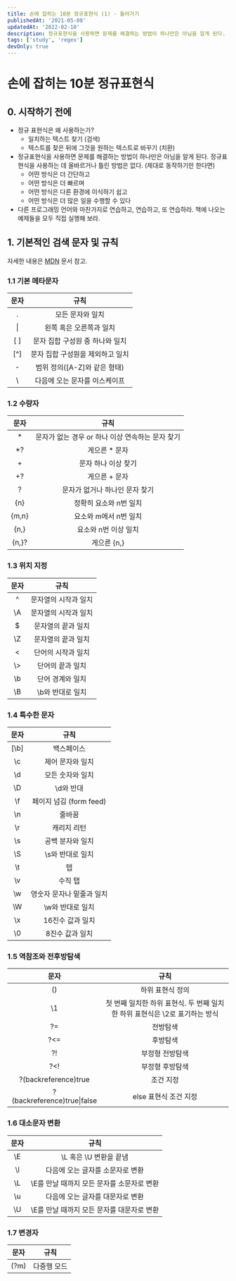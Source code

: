 ```yaml
---
title: 손에 잡히는 10분 정규표현식 (1) - 들어가기
publishedAt: '2021-05-08'
updatedAt: '2022-02-10'
description: 정규표현식을 사용하면 문제를 해결하는 방법이 하나만은 아님을 알게 된다. 정규표현식을 사용하는 데 올바르거나 틀린 방법은 없다. (제대로 동작하기만 한다면)
tags: ['study', 'regex']
devOnly: true
---
```


# 손에 잡히는 10분 정규표현식

## 0. 시작하기 전에

- 정규 표현식은 왜 사용하는가?
  - 일치하는 텍스트 찾기 (검색)
  - 텍스트를 찾은 뒤에 그것을 원하는 텍스트로 바꾸기 (치환)
- 정규표현식을 사용하면 문제를 해결하는 방법이 하나만은 아님을 알게 된다. 정규표현식을 사용하는 데 올바르거나 틀린 방법은 없다. (제대로 동작하기만 한다면)
  - 어떤 방식은 더 간단하고
  - 어떤 방식은 더 빠르며
  - 어떤 방식은 다른 환경에 이식하기 쉽고
  - 어떤 방식은 더 많은 일을 수행할 수 있다
- 다른 프로그래밍 언어와 마찬가지로 연습하고, 연습하고, 또 연습하라. 책에 나오는 예제들을 모두 직접 실행해 보라.

## 1. 기본적인 검색 문자 및 규칙

자세한 내용은 [MDN](https://developer.mozilla.org/en-US/docs/Web/JavaScript/Guide/Regular_Expressions) 문서 참고.

### 1.1 기본 메타문자

| 문자  |               규칙               |
| :---: | :------------------------------: |
|   .   |         모든 문자와 일치         |
|  \|   |     왼쪽 혹은 오른쪽과 일치      |
| \[ \] | 문자 집합 구성원 중 하나와 일치  |
| \[^\] | 문자 집합 구성원을 제외하고 일치 |
|   -   |   범위 정의([A-Z]와 같은 형태)   |
|  \    |  다음에 오는 문자를 이스케이프   |

### 1.2 수량자

| 문자  |                       규칙                       |
| :---: | :----------------------------------------------: |
|  \*   | 문자가 없는 경우 or 하나 이상 연속하는 문자 찾기 |
|  \*?  |                  게으른 \* 문자                  |
|   +   |               문자 하나 이상 찾기                |
|  +?   |                  게으른 + 문자                   |
|   ?   |          문자가 없거나 하나인 문자 찾기          |
|  {n}  |              정확히 요소와 n번 일치              |
| {m,n} |              요소와 m에서 n번 일치               |
| {n,}  |               요소와 n번 이상 일치               |
| {n,}? |                   게으른 {n,}                    |

### 1.3 위치 지정

| 문자 |         규칙         |
| :--: | :------------------: |
|  ^   | 문자열의 시작과 일치 |
|  \A  | 문자열의 시작과 일치 |
|  $   |  문자열의 끝과 일치  |
|  \Z  |  문자열의 끝과 일치  |
|  \<  |  단어의 시작과 일치  |
| \\>  |   단어의 끝과 일치   |
|  \b  |   단어 경계와 일치   |
|  \B  |   \b와 반대로 일치   |

### 1.4 특수한 문자

|  문자  |           규칙            |
| :----: | :-----------------------: |
| \[\b\] |        백스페이스         |
|   \c   |     제어 문자와 일치      |
|   \d   |     모든 숫자와 일치      |
|   \D   |         \d와 반대         |
|   \f   |  페이지 넘김 (form feed)  |
|   \n   |          줄바꿈           |
|   \r   |        캐리지 리턴        |
|   \s   |     공백 분자와 일치      |
|   \S   |     \s와 반대로 일치      |
|   \t   |            탭             |
|   \v   |          수직 탭          |
|   \w   | 영숫자 문자나 밑줄과 일치 |
|   \W   |     \w와 반대로 일치      |
|   \x   |     16진수 값과 일치      |
|   \0   |      8진수 값과 일치      |

### 1.5 역참조와 전후방탐색

|            문자             |                                    규칙                                     |
| :-------------------------: | :-------------------------------------------------------------------------: |
|             ()              |                              하위 표현식 정의                               |
|             \1              | 첫 번째 일치한 하위 표현식. 두 번째 일치한 하위 표현식은 \2로 표기하는 방식 |
|             ?=              |                                  전방탐색                                   |
|             ?<=             |                                  후방탐색                                   |
|             ?!              |                               부정형 전방탐색                               |
|             ?<!             |                               부정형 후방탐색                               |
|    ?(backreference)true     |                                  조건 지정                                  |
| ?(backreference)true\|false |                            else 표현식 조건 지정                            |

### 1.6 대소문자 변환

| 문자 |                    규칙                    |
| :--: | :----------------------------------------: |
|  \E  |           \L 혹은 \U 변환을 끝냄           |
|  \l  |      다음에 오는 글자를 소문자로 변환      |
|  \L  | \E를 만날 때까지 모든 문자를 소문자로 변환 |
|  \u  |      다음에 오는 글자를 대문자로 변환      |
|  \U  | \E를 만날 때까지 모든 문자를 대문자로 변환 |

### 1.7 변경자

| 문자 |    규칙     |
| :--: | :---------: |
| (?m) | 다중행 모드 |
